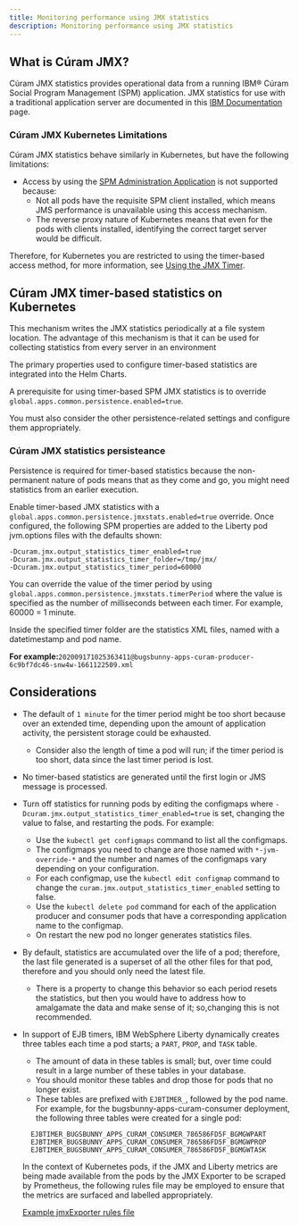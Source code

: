 ```yaml
---
title: Monitoring performance using JMX statistics
description: Monitoring performance using JMX statistics
---
```

## What is Cúram JMX?

Cúram JMX statistics provides operational data from a running IBM® Cúram Social Program Management (SPM) application.
JMX statistics for use with a traditional application server are documented
in this [IBM Documentation](https://www.ibm.com/docs/en/spm/8.0.0?topic=application-configuring-jmx-statistics) page.

### Cúram JMX Kubernetes Limitations

Cúram JMX statistics behave similarly in Kubernetes, but have the following limitations:

* Access by using the [SPM Administration Application](https://www.ibm.com/docs/en/spm/8.0.0?topic=statistics-using-administration-application)
is not supported because:
  * Not all pods have the requisite SPM client installed, which means JMS performance is unavailable using this access mechanism.
  * The reverse proxy nature of Kubernetes means that even for the pods with clients installed, identifying the correct target server would be difficult.

Therefore, for Kubernetes you are restricted to using the timer-based access method, for more information, see [Using the JMX Timer](https://www.ibm.com/docs/en/spm/8.0.0?topic=statistics-using-jmx-timer).

## Cúram JMX timer-based statistics on Kubernetes

This mechanism writes the JMX statistics periodically at a file system location. The advantage of this mechanism is that it can be used for collecting statistics from every server in an environment

The primary properties used to configure timer-based statistics are integrated into the Helm Charts.

A prerequisite for using timer-based SPM JMX statistics is to override `global.apps.common.persistence.enabled=true`.

You must also consider the other persistence-related settings and configure them appropriately.

### Cúram JMX statistics persisteance

Persistence is required for timer-based statistics because the non-permanent nature of pods means that as they come and go, you might need statistics from an earlier execution.

Enable timer-based JMX statistics with a `global.apps.common.persistence.jmxstats.enabled=true` override.
Once configured, the following SPM properties are added to the Liberty pod jvm.options files with the defaults shown:

```shell
-Dcuram.jmx.output_statistics_timer_enabled=true
-Dcuram.jmx.output_statistics_timer_folder=/tmp/jmx/
-Dcuram.jmx.output_statistics_timer_period=60000
```

You can override the value of the timer period by using `global.apps.common.persistence.jmxstats.timerPeriod` where the value is specified as the
number of milliseconds between each timer. For example, 60000 = 1 minute.

Inside the specified timer folder are the statistics XML files, named with a datetimestamp and pod name.

__For example:__`202009171025363411@bugsbunny-apps-curam-producer-6c9bf7dc46-snw4w-1661122509.xml`

## Considerations

* The default of `1 minute` for the timer period might be too short because over an extended time, depending upon the amount of application activity, the persistent storage could be exhausted.
  * Consider also the length of time a pod will run; if the timer period is too short, data since the last timer period is lost.
* No timer-based statistics are generated until the first login or JMS message is processed.
* Turn off statistics for running pods by editing the configmaps where `-Dcuram.jmx.output_statistics_timer_enabled=true` is set, changing the value to false, and restarting the pods.
For example:
  * Use the `kubectl get configmaps` command to list all the configmaps.
  * The configmaps you need to change are those named with `*-jvm-override-*` and the number and names of the configmaps vary depending on your configuration.
  * For each configmap, use the `kubectl edit configmap` command to change the `curam.jmx.output_statistics_timer_enabled` setting to false.
  * Use the `kubectl delete pod` command for each of the application producer and consumer pods that have a corresponding application name to the configmap.
  * On restart the new pod no longer generates statistics files.
* By default, statistics are accumulated over the life of a pod; therefore, the last file generated is a superset of all the other files for that pod, therefore and you should only need the latest file.
  * There is a property to change this behavior so each period resets the statistics, but then you would have to address how to amalgamate the data and make sense of it; so,changing this is not recommended.
* In support of EJB timers, IBM WebSphere Liberty dynamically creates three tables each time a pod starts; a `PART`, `PROP`, and `TASK` table.
  * The amount of data in these tables is small; but, over time could result in a large number of these tables in your database.
  * You should monitor these tables and drop those for pods that no longer exist.
  * These tables are prefixed with `EJBTIMER_`, followed by the pod name. For example, for the bugsbunny-apps-curam-consumer deployment, the following three tables were created for a single pod:

  ```
    EJBTIMER_BUGSBUNNY_APPS_CURAM_CONSUMER_786586FD5F_BGMGWPART
    EJBTIMER_BUGSBUNNY_APPS_CURAM_CONSUMER_786586FD5F_BGMGWPROP
    EJBTIMER_BUGSBUNNY_APPS_CURAM_CONSUMER_786586FD5F_BGMGWTASK
  ```
  
  In the context of Kubernetes pods, if the JMX and Liberty metrics are being made available from the pods by the JMX Exporter to be scraped by Prometheus,
  the following rules file may be employed to ensure that the metrics are surfaced and labelled appropriately.
  
  [Example jmxExporter rules file](/resources/example_jmx_rules.yml)

